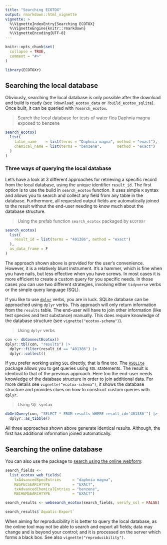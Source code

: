 ```yaml
---
title: "Searching ECOTOX"
output: rmarkdown::html_vignette
vignette: >
  %\VignetteIndexEntry{Searching ECOTOX}
  %\VignetteEngine{knitr::rmarkdown}
  %\VignetteEncoding{UTF-8}
---
```


```r
knitr::opts_chunk$set(
  collapse = TRUE,
  comment = "#>"
)
```

```r
library(ECOTOXr)
```

## Searching the local database

Obviously, searching the local database is only possible after the download and build is
ready (see `?download_ecotox_data` or `?build_ecotox_sqlite`). Once built, it can
be queried with `?search_ecotox`.

> Search the local database for tests of water flea Daphnia magna exposed to benzene

```r
search_ecotox(
  list(
    latin_name    = list(terms = "Daphnia magna", method = "exact"),
    chemical_name = list(terms = "benzene",       method = "exact")
  )
)
```

### Three ways of querying the local database

Let's have a look at 3 different approaches for retrieving a specific record from the local database, using the
unique identifier `result_id`. The first option is to use the build in `search_ecotox` function. It uses
simple `R` syntax and allows you to search and collect any field from any table in the database. Furthermore,
all requested output fields are automatically joined to the result without the end-user needing to know much
about the database structure.

> Using the prefab function `search_ecotox` packaged by `ECOTOXr`

```r
search_ecotox(
  list(
    result_id = list(terms = "401386", method = "exact")
  ),
  as_data_frame = F
)
```

The approach shown above is provided for the user's convenience. However, it is a relatively
blunt instrument. It's a hammer, which is fine when
you have nails, but less effective when you have screws. In most cases it is more efficient
to create a custom query for you specific needs. In those cases you can use two different
strategies, involving either `tidyverse` verbs or the simple query language (SQL).

If you like to use [`dplyr`](https://dplyr.tidyverse.org/) verbs, you are in luck. SQLite
database can be approached using `dplyr` verbs. This approach will only return information
from the `results` table. The end-user will have to join other information (like test
species and test substance) manually. This does require knowledge of the database structure
(see `vignette("ecotox-schema")`).

> Using `dplyr` verbs

```r
con <- dbConnectEcotox()
dplyr::tbl(con, "results") |>
  dplyr::filter(result_id == "401386") |>
  dplyr::collect()
```

If you prefer working using `SQL` directly, that is fine too. The [`RSQLite`](https://cran.r-project.org/package=RSQLite) package
allows you to get queries using `SQL` statements. The result is identical to that of the previous approach. Here too the end-user
needs knowledge of the database structure in order to join additional data.
For more details see `vignette("ecotox-schema")`, it shows the database structure and provides
clues on how to construct custom queries with `dplyr`.

> Using `SQL` syntax

```r
dbGetQuery(con, "SELECT * FROM results WHERE result_id='401386'") |>
  dplyr::as_tibble()
```

All three approaches shown above generate identical results. Although, the first has
additional information joined automatically.

## Searching the online database

You can also use the package to
[search using the online webform](https://cfpub.epa.gov/ecotox/search.cfm):

```r
search_fields <-
  list_ecotox_web_fields(
    txAdvancedSpecEntries     = "daphnia magna",
    RBSPECSEARCHTYPE          = "EXACT",
    txAdvancedChemicalEntries = "benzene",
    RBCHEMSEARCHTYPE          = "EXACT")

search_results <- websearch_ecotox(search_fields, verify_ssl = FALSE)

search_results$`Aquatic-Export`
```

When aiming for reproducibility it is better to query the local database, as the online
tool may not be able to search and export all fields; data may change and is beyond your control;
and it is processed on the server which forms a black box. See also `vignette("reproducibility")`.